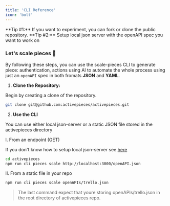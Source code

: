 ```yaml
---
title: 'CLI Reference'
icon: 'bolt'
---
```


<Tip>
  **Tip #1:** If you want to experiment, you can fork or clone the public
  repository.
</Tip>

<Tip>
  **Tip #2:** Setup local json server with the openAPI spec you want to work on
</Tip>

### Let's scale pieces 🚀

By following these steps, you can use the scale-pieces CLI to generate piece: authentication, actions
using AI to automate the whole process using just an `openAPI` spec in both fromats **JSON** and **YAML**.

1. **Clone the Repository:**

Begin by creating a clone of the repository.

```bash
git clone git@github.com:activepieces/activepieces.git
```

2. **Use the CLI**

You can use either local json-server or a static JSON file stored in the activepieces directory

I. From an endpoint (GET)

If you don't know how to setup local json-server see [here](https://www.npmjs.com/package/json-server)

```bash
cd activepieces
npm run cli pieces scale http://localhost:3000/openAPI.json
```

II. From a static file in your repo

```bash
npm run cli pieces scale openAPIs/trello.json
```

> The last command expect that youre storing openAPIs/trello.json in the root directory of activepieces repo.
